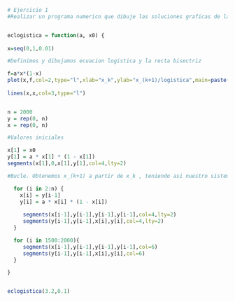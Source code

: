 
```r

# Ejercicio 1
#Realizar un programa numerico que dibuje las soluciones graficas de la curva logistica.


eclogistica = function(a, x0) {
  
x=seq(0,1,0.01)

#Definimos y dibujamos ecuacion logistica y la recta bisectriz

f=a*x*(1-x)
plot(x,f,col=2,type="l",xlab="x_k",ylab="x_(k+1)/logistica",main=paste("mu=",round(a,4),"x0=",round(x0,4)))
     
lines(x,x,col=3,type="l")


n = 2000    
y = rep(0, n)
x = rep(0, n)

#Valores iniciales

x[1] = x0
y[1] = a * x[1] * (1 - x[1])
segments(x[1],0,x[1],y[1],col=4,lty=2)

#Bucle. Obtenemos x_(k+1) a partir de x_k , teniendo asi nuestro sistema dinamico discreto

  for (i in 2:n) {   
    x[i] = y[i-1]
    y[i] = a * x[i] * (1 - x[i])
      
     segments(x[i-1],y[i-1],y[i-1],y[i-1],col=4,lty=2)
     segments(y[i-1],y[i-1],x[i],y[i],col=4,lty=2)
  }

  for (i in 1500:2000){
     segments(x[i-1],y[i-1],y[i-1],y[i-1],col=6)
     segments(y[i-1],y[i-1],x[i],y[i],col=6)
  }

}


eclogistica(3.2,0.1)

```
